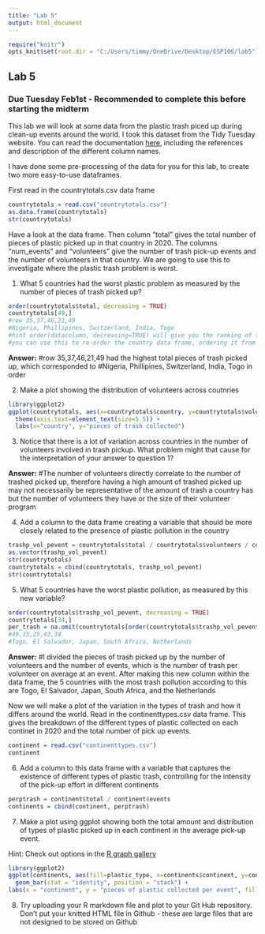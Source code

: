 ---
title: "Lab 5"
output: html_document
---

```{r setup, include=FALSE, echo=FALSE}
require("knitr")
opts_knit$set(root.dir = "C:/Users/timmy/OneDrive/Desktop/ESP106/lab5") #use this to set your working directory so knitr understands it
```

## Lab 5

### Due Tuesday Feb1st - Recommended to complete this before starting the midterm

This lab we will look at some data from the plastic trash piced up during clean-up events around the world. I took this dataset from the Tidy Tuesday website. You can read the documentation [here](https://github.com/rfordatascience/tidytuesday/blob/master/data/2021/2021-01-26/readme.md), including the references and description of the different column names.

I have done some pre-processing of the data for you for this lab, to create two more easy-to-use dataframes.

First read in the countrytotals.csv data frame
```{r echo=FALSE}
countrytotals = read.csv("countrytotals.csv")
as.data.frame(countrytotals)
str(countrytotals)

```

Have a look at the data frame. Then column "total" gives the total number of pieces of plastic picked up in that country in 2020. The columns "num_events" and "volunteers" give the number of trash pick-up events and the number of volunteers in that country. We are going to use this to investigate where the plastic trash problem is worst.

1. What 5 countries had the worst plastic problem as measured by the number of pieces of trash picked up?

```{r echo=FALSE}
order(countrytotals$total, decreasing = TRUE)
countrytotals[49,]
#row 35,37,46,21,49
#Nigeria, Phillipines, Switzerland, India, Togo
#hint order(datacolumn, decreasing=TRUE) will give you the ranking of the countries by the values in the data column
#you can use this to re-order the country data frame, ordering it from the country with the most trash picked up to the least
```

**Answer:** 
#row 35,37,46,21,49 had the highest total pieces of trash picked up, which corresponded to
#Nigeria, Phillipines, Switzerland, India, Togo in order

2. Make a plot showing the distribution of volunteers across coutnries

```{r echo = FALSE}
library(ggplot2)
ggplot(countrytotals, aes(x=countrytotals$country, y=countrytotals$volunteers)) + geom_bar(stat = "identity") + coord_flip() +
  theme(axis.text=element_text(size=5.5)) +
  labs(x="country", y="pieces of trash collected")
```

3. Notice that there is a lot of variation across countries in the number of volunteers involved in trash pickup. What problem might that cause for the interpretation of your answer to question 1?

**Answer:** 
#The number of volunteers directly correlate to the number of trashed picked up, therefore having a high amount of trashed picked up may not necessarily be representative of the amount of trash a country has but the number of volunteers they have or the size of their volunteer program

4. Add a column to the data frame creating a variable that should be more closely related to the presence of plastic pollution in the country

```{r echo=FALSE}

trashp_vol_pevent = countrytotals$total / countrytotals$volunteers / countrytotals$num_events
as.vector(trashp_vol_pevent)
str(countrytotals)
countrytotals = cbind(countrytotals, trashp_vol_pevent)
str(countrytotals)

```

5. What 5 countries have the worst plastic pollution, as measured by this new variable?

```{r echo=FALSE}
order(countrytotals$trashp_vol_pevent, decreasing = TRUE)
countrytotals[34,]
per_trash = na.omit(countrytotals[order(countrytotals$trashp_vol_pevent),])
#49,15,25,43,34
#Togo, El Salvador, Japan, South Africa, Netherlands
```

**Answer:** 
#I divided the pieces of trash picked up by the number of volunteers and the number of events, which is the number of trash per volunteer on average at an event. After making this new column within the data frame, the 5 countries with the most trash pollution according to this are Togo, El Salvador, Japan, South Africa, and the Netherlands

Now we will make a plot of the variation in the types of trash and how it differs around the world. Read in the continenttypes.csv data frame. This gives the breakdown of the different types of plastic collected on each continet in 2020 and the total number of pick up events.

```{r echo=FALSE}
continent = read.csv("continenttypes.csv")
continent

```

6. Add a column to this data frame with a variable that captures the existence of different types of plastic trash, controlling for the intensity of the pick-up effort in different continents

```{r echo=FALSE}
perptrash = continent$total / continent$events
continents = cbind(continent, perptrash)
```

7. Make a plot using ggplot showing both the total amount and distribution of types of plastic picked up in each continent in the average pick-up event.

Hint: Check out options in the [R graph gallery](https://www.r-graph-gallery.com)

```{r echo=FALSE}
library(ggplot2)
ggplot(continents, aes(fill=plastic_type, x=continents$continent, y=continents$perptrash)) +
  geom_bar(stat = "identity", position = "stack") +
labs(x = "continent", y = "pieces of plastic collected per event", fill = "plastic type")

```

8. Try uploading your R markdown file and plot to your Git Hub repository. Don't put your knitted HTML file in Github - these are large files that are not designed to be stored on Github

